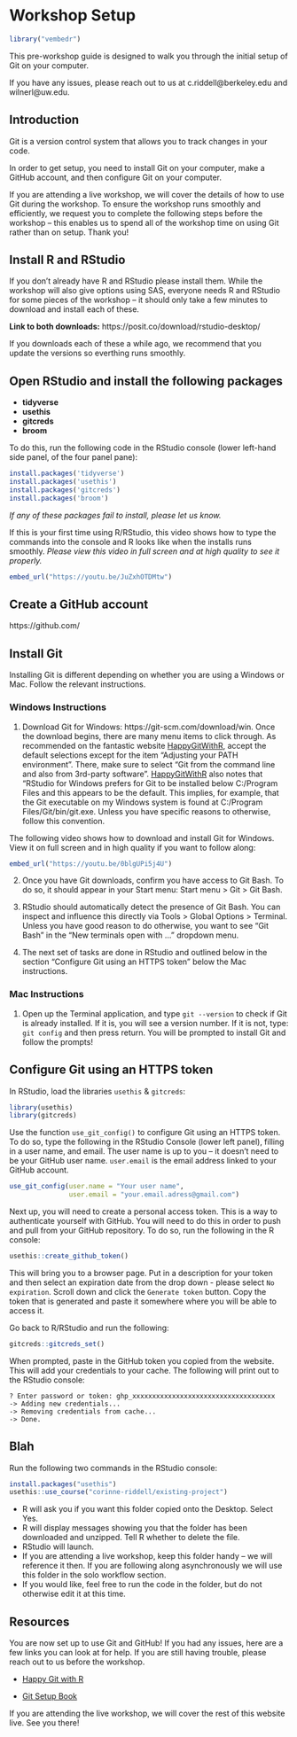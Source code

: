 # Workshop Setup

```r
library("vembedr")
```

This pre-workshop guide is designed to walk you through the initial setup of Git
on your computer.  

If you have any issues, please reach out to us at c.riddell@berkeley.edu and 
wilnerl@uw.edu.   

## Introduction

Git is a version control system that allows you to track changes in your code.  

In order to get setup, you need to install Git on your computer, make a GitHub 
account, and then configure Git on your computer.  

If you are attending a live workshop, we will cover the details of how to use 
Git during the workshop. To ensure the workshop runs smoothly and efficiently, 
we request you to complete the following steps before the workshop -- this 
enables us to spend all of the workshop time on using Git rather than on setup.
Thank you!

## Install R and RStudio

If you don't already have R and RStudio please install them. While the workshop
will also give options using SAS, everyone needs R and RStudio for some pieces 
of the workshop -- it should only take a few minutes to download and install 
each of these. 

**Link to both downloads:** https://posit.co/download/rstudio-desktop/  

If you downloads each of these a while ago, we recommend that you update the 
versions so everthing runs smoothly. 

## Open RStudio and install the following packages

- **tidyverse**
- **usethis**
- **gitcreds**
- **broom**

To do this, run the following code in the RStudio console (lower left-hand side
panel, of the four panel pane):

```r
install.packages('tidyverse')
install.packages('usethis')
install.packages('gitcreds')
install.packages('broom')
```

*If any of these packages fail to install, please let us know.*   

If this is your first time using R/RStudio, this video shows how to type the 
commands into the console and R looks like when the installs runs smoothly. 
*Please view this video in full screen and at high quality to see it properly.*

```r
embed_url("https://youtu.be/JuZxhOTDMtw")
```

## Create a GitHub account

https://github.com/

## Install Git

Installing Git is different depending on whether you are using a Windows or Mac. 
Follow the relevant instructions.

### Windows Instructions

1) Download Git for Windows: https://git-scm.com/download/win. Once the download
begins, there are many menu items to click through. As recommended on the 
fantastic website [HappyGitWithR](https://happygitwithr.com/install-git), accept
the default selections except for the item "Adjusting your PATH environment". 
There, make sure to select “Git from the command line and also from 3rd-party 
software”. [HappyGitWithR](https://happygitwithr.com/install-git) also notes 
that "RStudio for Windows prefers for Git to
be installed below C:/Program Files and this appears to be the default. This 
implies, for example, that the Git executable on my Windows system is found at 
C:/Program Files/Git/bin/git.exe. Unless you have specific reasons to otherwise,
follow this convention.

The following video shows how to download and install Git for Windows. View it 
on full screen and in high quality if you want to follow along:

```r
embed_url("https://youtu.be/0blgUPi5j4U")
```

2) Once you have Git downloads, confirm you have access to Git Bash. To do so, 
it should appear in your Start menu: Start menu > Git > Git Bash.
 
3) RStudio should automatically detect the presence of Git Bash. You can inspect
and influence this directly via Tools > Global Options > Terminal. Unless you 
have good reason to do otherwise, you want to see “Git Bash” in the “New 
terminals open with …” dropdown menu.

4) The next set of tasks are done in RStudio and outlined below in the section
"Configure Git using an HTTPS token" below the Mac instructions.

### Mac Instructions

1) Open up the Terminal application, and type `git --version` to check if Git is
already installed. If it is, you will see a version number. If it is not, type: 
`git config` and then press return. You will be prompted to install Git and 
follow the prompts! 

## Configure Git using an HTTPS token

In RStudio, load the libraries `usethis` & `gitcreds`:  

```r
library(usethis)
library(gitcreds)
```

Use the function `use_git_config()` to configure Git using an HTTPS token. To 
do so, type the following in the RStudio Console (lower left panel), filling in 
a user name, and email. The user name is up to you -- it doesn't need to be your
GitHub user name. `user.email` is the email address linked to your GitHub 
account.

```r
use_git_config(user.name = "Your user name",
               user.email = "your.email.adress@gmail.com")
```

Next up, you will need to create a personal access token. This is a way to 
authenticate yourself with GitHub. You will need to do this in order to push and
pull from your GitHub repository.  To do so, run the following in the R console:   

```r
usethis::create_github_token()  
```

This will bring you to a browser page. Put in a description for your token and 
then select an expiration date from the drop down - please select `No expiration`.
Scroll down and click the `Generate token` button. Copy the token that is 
generated and paste it somewhere where you will be able to access it. 

Go back to R/RStudio and run the following:  

```r
gitcreds::gitcreds_set()
```

When prompted, paste in the GitHub token you copied from the website. This will 
add your credentials to your cache. The following will print out to the RStudio 
console:    

```
? Enter password or token: ghp_xxxxxxxxxxxxxxxxxxxxxxxxxxxxxxxxxxxx  
-> Adding new credentials...
-> Removing credentials from cache...
-> Done.
```  

## Blah

Run the following two commands in the RStudio console:

```r
install.packages("usethis")
usethis::use_course("corinne-riddell/existing-project")
```

* R will ask you if you want this folder copied onto the Desktop. Select Yes.
* R will display messages showing you that the folder has been downloaded and unzipped.
Tell R whether to delete the file.
* RStudio will launch.
* If you are attending a live workshop, keep this folder handy -- we will reference
it then. If you are following along asynchronously we will use this folder in the 
solo workflow section.
* If you would like, feel free to run the code in the folder, but do not otherwise
edit it at this time.




## Resources

You are now set up to use Git and GitHub! If you had any issues, here are 
a few links you can look at for help. If you are still having trouble, please 
reach out to us before the workshop.

- [Happy Git with R](https://happygitwithr.com/)  

- [Git Setup Book](https://git-scm.com/book/en/v2/Getting-Started-About-Version-ControlLinks)

If you are attending the live workshop, we will cover the rest of this website
live. See you there!
